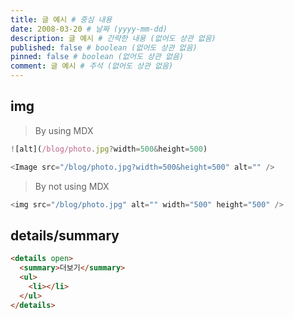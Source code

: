 ```yaml
---
title: 글 예시 # 중심 내용
date: 2008-03-20 # 날짜 (yyyy-mm-dd)
description: 글 예시 # 간략한 내용 (없어도 상관 없음)
published: false # boolean (없어도 상관 없음)
pinned: false # boolean (없어도 상관 없음)
comment: 글 예시 # 주석 (없어도 상관 없음)
---
```


## img

> By using MDX

```js
![alt](/blog/photo.jpg?width=500&height=500)
```

```js
<Image src="/blog/photo.jpg?width=500&height=500" alt="" />
```

> By not using MDX

```js
<img src="/blog/photo.jpg" alt="" width="500" height="500" />
```

## details/summary

```html
<details open>
  <summary>더보기</summary>
  <ul>
    <li></li>
  </ul>
</details>
```
